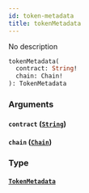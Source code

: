 ```yaml
---
id: token-metadata
title: tokenMetadata
---
```



No description

```graphql
tokenMetadata(
  contract: String!
  chain: Chain!
): TokenMetadata
```


### Arguments

#### `contract` ([`String`](../../references/scalars/string))




#### `chain` ([`Chain`](../../references/enums/chain))




### Type

#### [`TokenMetadata`](../../references/objects/token-metadata) 






